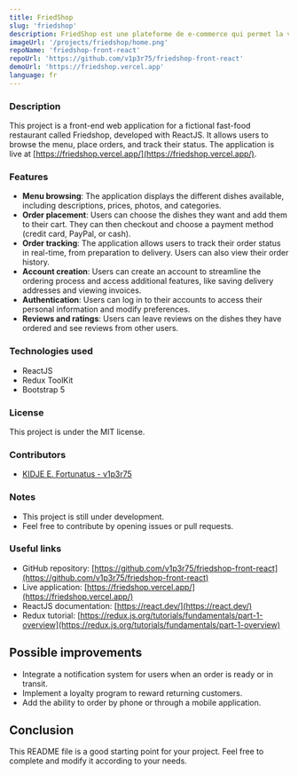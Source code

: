 ```yaml
---
title: FriedShop
slug: 'friedshop'
description: FriedShop est une plateforme de e-commerce qui permet la vente en ligne d'articles de divers types, avec un système de paiement intégré.
imageUrl: '/projects/friedshop/home.png'
repoName: 'friedshop-front-react'
repoUrl: 'https://github.com/v1p3r75/friedshop-front-react'
demoUrl: 'https://friedshop.vercel.app'
language: fr
---
```


### Description

This project is a front-end web application for a fictional fast-food restaurant called Friedshop, developed with ReactJS. It allows users to browse the menu, place orders, and track their status. The application is live at [https://friedshop.vercel.app/](https://friedshop.vercel.app/).

### Features

* **Menu browsing**: The application displays the different dishes available, including descriptions, prices, photos, and categories.
* **Order placement**: Users can choose the dishes they want and add them to their cart. They can then checkout and choose a payment method (credit card, PayPal, or cash).
* **Order tracking**: The application allows users to track their order status in real-time, from preparation to delivery. Users can also view their order history.
* **Account creation**: Users can create an account to streamline the ordering process and access additional features, like saving delivery addresses and viewing invoices.
* **Authentication**: Users can log in to their accounts to access their personal information and modify preferences.
* **Reviews and ratings**: Users can leave reviews on the dishes they have ordered and see reviews from other users.

### Technologies used

* ReactJS
* Redux ToolKit
* Bootstrap 5

### License

This project is under the MIT license.

### Contributors

- [KIDJE E. Fortunatus - v1p3r75](https://github.com/v1p3r75)


### Notes

* This project is still under development.
* Feel free to contribute by opening issues or pull requests.

### Useful links

* GitHub repository: [https://github.com/v1p3r75/friedshop-front-react](https://github.com/v1p3r75/friedshop-front-react)
* Live application: [https://friedshop.vercel.app/](https://friedshop.vercel.app/)
* ReactJS documentation: [https://react.dev/](https://react.dev/)
* Redux tutorial: [https://redux.js.org/tutorials/fundamentals/part-1-overview](https://redux.js.org/tutorials/fundamentals/part-1-overview)

## Possible improvements

* Integrate a notification system for users when an order is ready or in transit.
* Implement a loyalty program to reward returning customers.
* Add the ability to order by phone or through a mobile application.

## Conclusion

This README file is a good starting point for your project. Feel free to complete and modify it according to your needs.